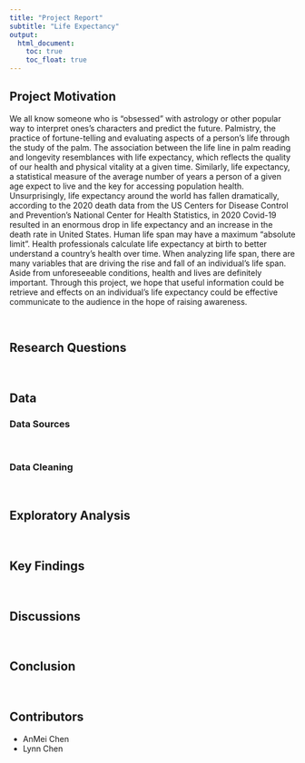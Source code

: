 ```yaml
---
title: "Project Report"
subtitle: "Life Expectancy"
output: 
  html_document:
    toc: true
    toc_float: true
---
```


## Project Motivation

We all know someone who is “obsessed” with astrology or other popular way to interpret ones’s characters and predict the future. Palmistry, the practice of fortune-telling and evaluating aspects of a person’s life through the study of the palm. The association between the life line in palm reading and longevity resemblances with life expectancy, which reflects the quality of our health and physical vitality at a given time. Similarly, life expectancy, a statistical measure of the average number of years a person of a given age expect to live and the key for accessing population health. 
Unsurprisingly, life expectancy around the world has fallen dramatically, according to the 2020 death data from the US Centers for Disease Control and Prevention's National Center for Health Statistics, in 2020 Covid-19 resulted in an enormous drop in life expectancy and an increase in the death rate in United States. Human life span may have a maximum “absolute limit”. Health professionals calculate life expectancy at birth to better understand a country’s health over time. When analyzing life span, there are many variables that are driving the rise and fall of an individual’s life span. Aside from unforeseeable conditions, health and lives are definitely important. Through this project, we hope that useful information could be retrieve and effects on an individual’s life expectancy could be effective communicate to the audience in the hope of raising awareness. 


<br>

## Research Questions


<br>

## Data
### Data Sources


<br>

### Data Cleaning



<br>

## Exploratory Analysis

<br>

## Key Findings


<br>

## Discussions


<br>

## Conclusion



<br>

## Contributors
* AnMei Chen 
* Lynn Chen

